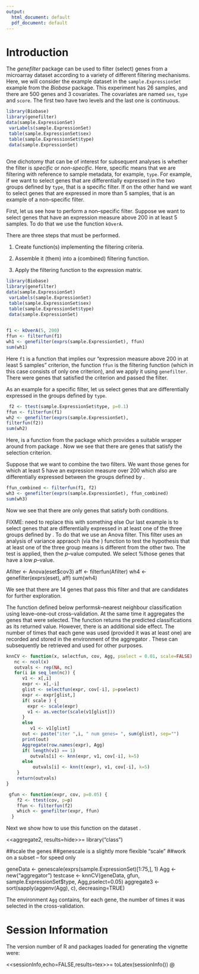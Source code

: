 ```yaml
---
output:
  html_document: default
  pdf_document: default
---
```

# Introduction {#introduction .unnumbered}

The *genefilter* package can be used to filter (select) genes from a
microarray dataset according to a variety of different filtering
mechanisms. Here, we will consider the example dataset in the
`sample.ExpressionSet` example from the *Biobase* package. This
experiment has 26 samples, and there are 500 genes and 3 covariates. The
covariates are named `sex`, `type` and `score`. The first two have two
levels and the last one is continuous.

```r
library(Biobase) 
library(genefilter)
data(sample.ExpressionSet)
 varLabels(sample.ExpressionSet)
 table(sample.ExpressionSet$sex)
 table(sample.ExpressionSet$type)
 data(sample.ExpressionSet)
 
```


One dichotomy that can be of interest for subsequent analyses is whether
the filter is *specific* or *non-specific*. Here, specific means that we
are filtering with reference to sample metadata, for example, `type`.
For example, if we want to select genes that are differentially
expressed in the two groups defined by `type`, that is a specific
filter. If on the other hand we want to select genes that are expressed
in more than 5 samples, that is an example of a non--specific filter.

First, let us see how to perform a non--specific filter. Suppose we want
to select genes that have an expression measure above 200 in at least 5
samples. To do that we use the function `kOverA`.

There are three steps that must be performed.

1.  Create function(s) implementing the filtering criteria.

2.  Assemble it (them) into a (combined) filtering function.

3.  Apply the filtering function to the expression matrix.


```r
library(Biobase) 
library(genefilter)
data(sample.ExpressionSet)
 varLabels(sample.ExpressionSet)
 table(sample.ExpressionSet$sex)
 table(sample.ExpressionSet$type)
 data(sample.ExpressionSet)
 
```

```r
f1 <- kOverA(5, 200)
ffun <- filterfun(f1)
wh1 <- genefilter(exprs(sample.ExpressionSet), ffun)
sum(wh1)
```


Here `f1` is a function that implies our "expression measure above 200
in at least 5 samples" criterion, the function `ffun` is the filtering
function (which in this case consists of only one criterion), and we
apply it using `genefilter`. There were genes that satisfied the
criterion and passed the filter.

As an example for a specific filter, let us select genes that are
differentially expressed in the groups defined by `type`.

```r
 f2 <- ttest(sample.ExpressionSet$type, p=0.1)
ffun <- filterfun(f1)
wh2 <- genefilter(exprs(sample.ExpressionSet), 
filterfun(f2))
sum(wh2)
```


Here, \texttt{ttest} is a function from the \texttt{genefilter}
package which provides a suitable wrapper around \texttt{t.test} from
package \textit{stats}. Now we see that there are \Sexpr{sum(wh2)}
genes that satisfy the selection criterion. 

Suppose that we want to combine the two filters. We want those genes
for which at least 5 have an expression measure over 200 \emph{and} which also are differentially
expressed between the groups defined by \verb+type+.

```r
ffun_combined <- filterfun(f1, f2)
wh3 <- genefilter(exprs(sample.ExpressionSet), ffun_combined)
sum(wh3)
```


Now we see that there are only \Sexpr{sum(wh3)} genes  that satisfy both conditions.

FIXME: need to replace this with something else
Our last example is to select genes that are
differentially expressed in at least one of the three groups defined
by \verb+cov3+.
To do that we use an Anova filter. This filter uses an analysis of
variance appraoch (via the \verb+lm+) function to test the hypothesis
that at least one of the three group means is different from the other
two. The test is applied, then the $p$--value computed. We select
%those genes that have a low $p$--value.


Afilter <- Anova(eset$cov3)
aff <- filterfun(Afilter)
wh4 <- genefilter(exprs(eset), aff)
sum(wh4)

We see that there are 14 genes that pass this filter and that are
candidates for further exploration.


\section*{Selecting genes that appear useful for prediction}

The function \texttt{knnCV} defined below performs$k$--nearest neighbour classification
using leave--one--out cross--validation.
At the same time it aggregates the genes that were selected. The
function returns the predicted classifications as its returned
value. However, there is an additional side effect. The number of
times that each gene was used (provided it was at least one) are
recorded and stored in the environment of the aggregator \verb+Agg+.
These can subsequently be retrieved and used for other purposes.

```r
knnCV <- function(x, selectfun, cov, Agg, pselect = 0.01, scale=FALSE) {
   nc <- ncol(x)
   outvals <- rep(NA, nc)
   for(i in seq_len(nc)) {
      v1 <- x[,i]
      expr <- x[,-i]
      glist <- selectfun(expr, cov[-i], p=pselect)
      expr <- expr[glist,]
      if( scale ) {
        expr <- scale(expr)
        v1 <- as.vector(scale(v1[glist]))
      }
      else
         v1 <- v1[glist]
      out <- paste("iter ",i, " num genes= ", sum(glist), sep="")
      print(out)
      Aggregate(row.names(expr), Agg)
      if( length(v1) == 1)
         outvals[i] <- knn(expr, v1, cov[-i], k=5)
      else
          outvals[i] <- knn(t(expr), v1, cov[-i], k=5)
    }
    return(outvals)
}
```


```r
 gfun <- function(expr, cov, p=0.05) {
    f2 <- ttest(cov, p=p)
    ffun <- filterfun(f2)
    which <- genefilter(expr, ffun)
  }
```

Next we show how to use this function on the dataset
\verb+geneData+.

<<aggregate2, results=hide>>=
  library("class")

  ##scale the genes
  ##genescale is a slightly more flexible "scale"
  ##work on a subset -- for speed only
  

  geneData <- genescale(exprs(sample.ExpressionSet)[1:75,], 1)
  Agg <- new("aggregator")
  testcase <- knnCV(geneData, gfun, sample.ExpressionSet$type, Agg,pselect=0.05) 
aggregate3 <- sort(sapply(aggenv(Agg), c),
decreasing=TRUE) 

The environment `Agg` contains, for each gene, the
number of times it was selected in the cross-validation.

# Session Information {#session-information .unnumbered}

The version number of R and packages loaded for generating the vignette
were:

\<\<sessionInfo,echo=FALSE,results=tex\>\>= toLatex(sessionInfo()) @
